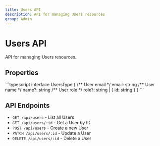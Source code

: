 ```yaml
---
title: Users API
description: API for managing Users resources
group: Admin
---
```



# Users API

API for managing Users resources.

## Properties

<TSDoc>
```typescript
interface UsersType {
  /** User email */
  email: string
  /** User name */
  name?: string
  /** User role */
  role?: string | { id: string }
}
```
</TSDoc>

## API Endpoints

- `GET /api/users` - List all Users
- `GET /api/users/:id` - Get a User by ID
- `POST /api/users` - Create a new User
- `PATCH /api/users/:id` - Update a User
- `DELETE /api/users/:id` - Delete a User

